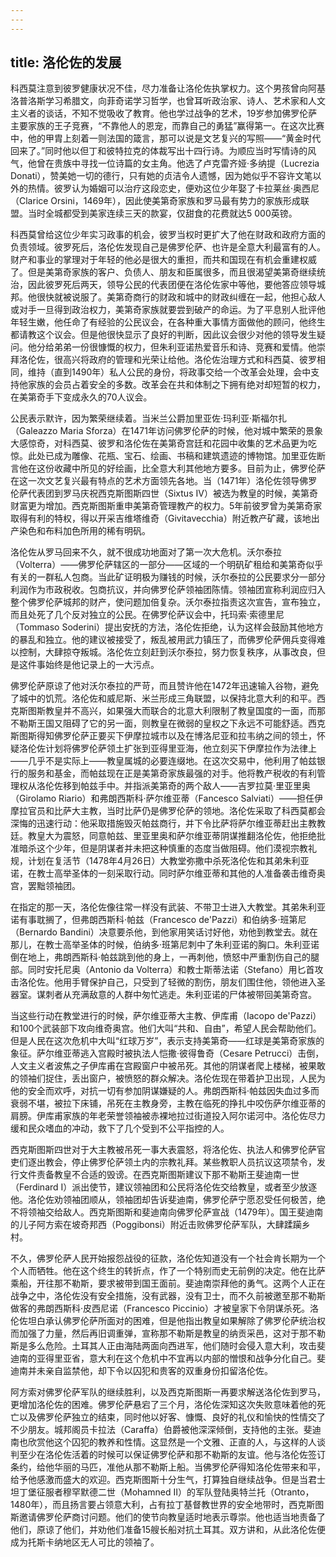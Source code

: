 ```yaml
---
---
---
```

title: 洛伦佐的发展
---




科西莫注意到彼罗健康状况不佳，尽力准备让洛伦佐执掌权力。这个男孩曾向阿基洛普洛斯学习希腊文，向菲奇诺学习哲学，也曾耳听政治家、诗人、艺术家和人文主义者的谈话，不知不觉吸收了教育。他也学过战争的艺术，19岁参加佛罗伦萨主要家族的王子竞赛，“不靠他人的恩宠，而靠自己的勇猛”赢得第一。在这次比赛中，他的甲胄上刻着一则法国的箴言，那可以说是文艺复兴的写照——“黄金时代回来了。”同时他以但丁和彼特拉克的体裁写出十四行诗。为顺应当时写情诗的风气，他曾在贵族中寻找一位诗篇的女主角。他选了卢克雷齐娅·多纳提（Lucrezia Donati），赞美她一切的德行，只有她的贞洁令人遗憾，因为她似乎不容许文笔以外的热情。彼罗认为婚姻可以治疗这段恋史，便劝这位少年娶了卡拉莱丝·奥西尼（Clarice Orsini，1469年），因此使美第奇家族和罗马最有势力的家族形成联盟。当时全城都受到美家连续三天的款宴，仅甜食的花费就达5 000英镑。

科西莫曾给这位少年实习政事的机会，彼罗当权时更扩大了他在财政和政府方面的负责领域。彼罗死后，洛伦佐发现自己是佛罗伦萨、也许是全意大利最富有的人。财产和事业的掌理对于年轻的他必是很大的重担，而共和国现在有机会重建权威了。但是美第奇家族的客户、负债人、朋友和臣属很多，而且很渴望美第奇继续统治，因此彼罗死后两天，领导公民的代表团便在洛伦佐家中等他，要他答应领导城邦。他很快就被说服了。美第奇商行的财政和城中的财政纠缠在一起，他担心敌人或对手一旦得到政治权力，美第奇家族就要尝到破产的命运。为了平息别人批评他年轻生嫩，他任命了有经验的公民议会，在各种重大事情方面做他的顾问，他终生都请教这个议会。但是他很快显示了良好的判断，因此议会很少对他的领导发生疑问。他分给弟弟一份很慷慨的权力，但朱利亚诺热爱音乐和诗、竞赛和爱情。他崇拜洛伦佐，很高兴将政府的管理和光荣让给他。洛伦佐治理方式和科西莫、彼罗相同，维持（直到1490年）私人公民的身份，将政事交给一个改革会处理，会中支持他家族的会员占着安全的多数。改革会在共和体制之下拥有绝对却短暂的权力，在美第奇手下变成永久的70人议会。

公民表示默许，因为繁荣继续着。当米兰公爵加里亚佐·玛利亚·斯福尔扎（Galeazzo Maria Sforza）在1471年访问佛罗伦萨的时候，他对城中繁荣的景象大感惊奇，对科西莫、彼罗和洛伦佐在美第奇宫廷和花园中收集的艺术品更为吃惊。此处已成为雕像、花瓶、宝石、绘画、书稿和建筑遗迹的博物馆。加里亚佐断言他在这份收藏中所见的好绘画，比全意大利其他地方要多。目前为止，佛罗伦萨在这一次文艺复兴最有特点的艺术方面领先各地。当（1471年）洛伦佐领导佛罗伦萨代表团到罗马庆祝西克斯图斯四世（Sixtus Ⅳ）被选为教皇的时候，美第奇财富更为增加。西克斯图斯重申美第奇管理教产的权力。5年前彼罗曾为美第奇家取得有利的特权，得以开采吉维塔维奇（Givitavecchia）附近教产矿藏，该地出产染色和布料加色所用的稀有明矾。

洛伦佐从罗马回来不久，就不很成功地面对了第一次大危机。沃尔泰拉（Volterra）——佛罗伦萨辖区的一部分——区域的一个明矾矿租给和美第奇似乎有关的一群私人包商。当此矿证明极为赚钱的时候，沃尔泰拉的公民要求分一部分利润作为市政税收。包商抗议，并向佛罗伦萨领袖团陈情。领袖团宣称利润应归入整个佛罗伦萨城邦的财产，使问题加倍复杂。沃尔泰拉指责这次宣告，宣布独立，而且处死了几个反对独立的公民。在佛罗伦萨议会中，托玛索·索德里尼（Tommaso Soderini）提出安抚的方法，洛伦佐拒绝，认为这样会鼓励其他地方的暴乱和独立。他的建议被接受了，叛乱被用武力镇压了，而佛罗伦萨佣兵变得难以控制，大肆掠夺叛城。洛伦佐立刻赶到沃尔泰拉，努力恢复秩序，从事改良，但是这件事始终是他记录上的一大污点。

佛罗伦萨原谅了他对沃尔泰拉的严苛，而且赞许他在1472年迅速输入谷物，避免了城中的饥荒。洛伦佐和威尼斯、米兰形成三角联盟，以保持北意大利的和平。西克斯图斯教皇并不高兴，如果强大而联合的北意大利限制了教皇国度的一面，而那不勒斯王国又阻碍了它的另一面，则教皇在微弱的皇权之下永远不可能舒适。西克斯图斯得知佛罗伦萨正要买下伊摩拉城市以及在博洛尼亚和拉韦纳之间的领土，怀疑洛伦佐计划将佛罗伦萨领土扩张到亚得里亚海，他立刻买下伊摩拉作为法律上——几乎不是实际上——教皇属城的必要连缀地。在这次交易中，他利用了帕兹银行的服务和基金，而帕兹现在正是美第奇家族最强的对手。他将教产税收的有利管理权从洛伦佐移到帕兹手中。并指派美第奇的两个敌人——吉罗拉莫·里亚里奥（Girolamo Riario）和弗朗西斯科·萨尔维亚蒂（Fancesco Salviati）——担任伊摩拉官员和比萨大主教，当时比萨仍是佛罗伦萨的领地。洛伦佐采取了科西莫都会深悔的迅速行动：他采取措施毁灭帕兹商行，并下令比萨将萨尔维亚蒂赶出主教教廷。教皇大为震怒，同意帕兹、里亚里奥和萨尔维亚蒂阴谋推翻洛伦佐，他拒绝批准暗杀这个少年，但是阴谋者并未把这种慎重的态度当做阻碍。他们漠视宗教礼规，计划在复活节（1478年4月26日）大教堂弥撒中杀死洛伦佐和其弟朱利亚诺，在教士高举圣体的一刻采取行动。同时萨尔维亚蒂和其他的人准备袭击维奇奥宫，罢黜领袖团。

在指定的那一天，洛伦佐像往常一样没有武装、不带卫士进入大教堂。其弟朱利亚诺有事耽搁了，但弗朗西斯科·帕兹（Francesco de'Pazzi）和伯纳多·班第尼（Bernardo Bandini）决意要杀他，到他家用笑话讨好他，劝他到教堂去。就在那儿，在教士高举圣体的时候，伯纳多·班第尼刺中了朱利亚诺的胸口。朱利亚诺倒在地上，弗朗西斯科·帕兹跳到他的身上，一再刺他，愤怒中严重割伤自己的腿部。同时安托尼奥（Antonio da Volterra）和教士斯蒂法诺（Stefano）用匕首攻击洛伦佐。他用手臂保护自己，只受到了轻微的割伤，朋友们围住他，领他进入圣器室。谋刺者从充满敌意的人群中匆忙逃走。朱利亚诺的尸体被带回美第奇宫。

当这些行动在教堂进行的时候，萨尔维亚蒂大主教、伊库甫（Iacopo de'Pazzi）和100个武装部下攻向维奇奥宫。他们大叫“共和、自由”，希望人民会帮助他们。但是人民在这次危机中大叫“红球万岁”，表示支持美第奇——红球是美第奇家族的象征。萨尔维亚蒂逃入宫殿时被执法人恺撒·彼得鲁奇（Cesare Petrucci）击倒，人文主义者波焦之子伊库甫在宫殿窗户中被吊死。其他的阴谋者爬上楼梯，被果敢的领袖们捉住，丢出窗户，被愤怒的群众解决。洛伦佐现在带着护卫出现，人民为他的安全而欢呼，对抗一切有参加阴谋嫌疑的人。弗朗西斯科·帕兹因失血过多而衰弱不堪，被拉下床铺，吊死在主教身旁，主教在临死的挣扎中咬伤萨尔维亚蒂的肩膀。伊库甫家族的年老荣誉领袖被赤裸地拉过街道投入阿尔诺河中。洛伦佐尽力缓和民众嗜血的冲动，救下了几个受到不公平指控的人。

西克斯图斯四世对于大主教被吊死一事大表震怒，将洛伦佐、执法人和佛罗伦萨官吏们逐出教会，停止佛罗伦萨领土内的宗教礼拜。某些教职人员抗议这项禁令，发行文件责备教皇不合适的毁谤。在西克斯图斯建议下那不勒斯王斐迪南一世（Ferdinard Ⅰ）派出使节，建议领袖团和公民将洛伦佐交给教皇，或者至少放逐他。洛伦佐劝领袖团顺从，领袖团却告诉斐迪南，佛罗伦萨宁愿忍受任何极苦，绝不将领袖交给敌人。西克斯图斯和斐迪南向佛罗伦萨宣战（1479年）。国王斐迪南的儿子阿方索在坡奇邦西（Poggibonsi）附近击败佛罗伦萨军队，大肆蹂躏乡村。

不久，佛罗伦萨人民开始报怨战役的征款，洛伦佐知道没有一个社会肯长期为一个个人而牺牲。他在这个终生的转折点，作了一个特别而史无前例的决定。他在比萨乘船，开往那不勒斯，要求被带到国王面前。斐迪南崇拜他的勇气。这两个人正在战争之中，洛伦佐没有安全措施，没有武器，没有卫士，而不久前被邀至那不勒斯做客的弗朗西斯科·皮西尼诺（Francesco Piccinio）才被皇家下令阴谋杀死。洛伦佐坦白承认佛罗伦萨所面对的困难，但是他指出教皇如果解除了佛罗伦萨统治权而加强了力量，然后再旧调重弹，宣称那不勒斯是教皇的纳贡采邑，这对于那不勒斯是多么危险。土耳其人正由海陆两面向西进军，他们随时会侵入意大利，攻击斐迪南的亚得里亚省，意大利在这个危机中不宜再以内部的憎恨和战争分化自己。斐迪南并未亲自监禁他，却下令以囚犯和贵客的双重身份扣留洛伦佐。

阿方索对佛罗伦萨军队的继续胜利，以及西克斯图斯一再要求解送洛伦佐到罗马，更增加洛伦佐的困难。佛罗伦萨悬宕了三个月，洛伦佐深知这次失败意味着他的死亡以及佛罗伦萨独立的结束，同时他以好客、慷慨、良好的礼仪和愉快的性情交了不少朋友。城邦阁员卡拉法（Caraffa）伯爵被他深深倾倒，支持他的主张。斐迪南也欣赏他这个囚犯的教养和性情。这显然是一个文雅、正直的人，与这样的人谈判至少在洛伦佐活着的时候可以保证佛罗伦萨和那不勒斯的友谊。他与洛伦佐签订条约，给他华丽的马匹，准他从那不勒斯上船。当佛罗伦萨得知洛伦佐带来和平，给予他感激而盛大的欢迎。西克斯图斯十分生气，打算独自继续战争。但是当君士坦丁堡征服者穆罕默德二世（Mohamned Ⅱ）的军队登陆奥特兰托（Otranto，1480年），而且扬言要占领意大利，占有拉丁基督教世界的安全地带时，西克斯图斯邀请佛罗伦萨商讨问题。他们的使节向教皇适时地表示尊崇。他也适当地责备了他们，原谅了他们，并劝他们准备15艘长船对抗土耳其。双方讲和，从此洛伦佐便成为托斯卡纳地区无人可比的领袖了。